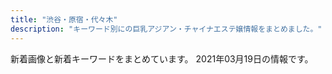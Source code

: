 ```yaml
---
title: "渋谷・原宿・代々木"
description: "キーワード別にの巨乳アジアン・チャイナエステ嬢情報をまとめました。"
---
```


新着画像と新着キーワードをまとめています。
2021年03月19日の情報です。

<DmmAffiliateIns />
<KeywordTable
  shops={
    [
    {
        "keywords": {},
        "url": "http://www.e-god.work/",
        "station": "JR\u6e0b\u8c37\u99c5\u30cf\u30c1\u516c\u53e3",
        "name": "\u30b9\u30ef\u30f3",
        "img_links": [
            "http://www.e-god.work/images/info.jpg",
            "http://www.e-god.work/img/yuki1.jpg",
            "http://www.e-god.work/images/tel.jpg",
            "http://www.e-god.work/img/koko2.jpg",
            "http://www.e-god.work/images/head.jpg",
            "http://www.e-god.work/images/1.jpg",
            "http://www.e-god.work/images/int2.jpg",
            "http://www.e-god.work/images/sys2.jpg",
            "http://www.e-god.work/images/ais.jpg",
            "http://www.e-god.work/images/2.jpg",
            "http://www.e-god.work/images/news.jpg",
            "http://www.e-god.work/images/sys1.jpg",
            "http://www.e-god.work/img/eri1.jpg",
            "http://www.e-god.work/images/line.png",
            "http://www.e-god.work/images/interior_t.jpg",
            "http://www.e-god.work/img/zb.jpg",
            "http://www.e-god.work/img/koko1.jpg",
            "http://www.e-god.work/images/mobile.jpg",
            "http://www.e-god.work/images/4.jpg",
            "http://www.e-god.work/images/int1.jpg",
            "http://www.e-god.work/images/staff_t.jpg"
        ]
    },
    {
        "keywords": {},
        "url": "http://www.kaede-es.club/",
        "station": "JR\u4ee3\u3005\u6728\u99c5",
        "img_links": [
            "http://www.kaede-es.club/images/staff/2/miki.jpg",
            "http://www.kaede-es.club/images/index-tiba_10.jpg",
            "http://www.kaede-es.club/images/t-off-ico.jpg",
            "http://www.kaede-es.club/images/staff/2/7.jpg",
            "http://www.kaede-es.club/images/shop/DSC_0087-221x300.jpg",
            "http://www.kaede-es.club/images/20200928173241.png",
            "http://www.kaede-es.club/images/index-tiba_04.jpg",
            "http://www.kaede-es.club/images/staff/miki.jpg",
            "http://www.kaede-es.club/css/2.jpeg",
            "http://www.kaede-es.club/images/staff/4/sati.jpg",
            "http://www.kaede-es.club/images/shop/DSC_0086-300x199.jpg",
            "http://www.kaede-es.club/images/index-tiba_09.jpg",
            "http://www.kaede-es.club/images/nav/nav-staff.jpg",
            "http://www.kaede-es.club/images/staff/2/momo.jpg",
            "http://www.kaede-es.club/psd/off2-1.jpg",
            "http://www.kaede-es.club/images/staff/neinei2.jpg",
            "http://www.kaede-es.club/images/shop/DSC_0998-199x300.jpg",
            "http://www.kaede-es.club/images/index-tiba_02.jpg",
            "http://www.kaede-es.club/images/nav/nav-job.jpg",
            "http://www.kaede-es.club/images/index-tiba_13.jpg",
            "http://www.kaede-es.club/images/staff/2/nana.jpg",
            "http://www.kaede-es.club/psd/off32.jpg",
            "http://www.kaede-es.club/images/staff/6.jpg",
            "http://www.kaede-es.club/images/nav/nav-sys.jpg",
            "http://www.kaede-es.club/images/staff/4/yuyu2.jpg"
        ],
        "name": "\u6953"
    },
    {
        "station": "JR\u6e0b\u8c37\u99c5\u6771\u53e3",
        "url": "http://kokoronosato.tyo.cm/",
        "name": "\u68ee\u306e\u9999",
        "keywords": {
            "87": 7,
            "86": 12,
            "D": 23,
            "83": 4,
            "85": 4,
            "C": 18
        },
        "img_links": [
            "http://menlog.net/link/menlog8831.jpg",
            "http://kokoronosato.tyo.cm/link/88x31b.jpg",
            "http://kokoronosato.tyo.cm/images/themes/pink/s_pickup.png",
            "http://kokoronosato.tyo.cm/link/e0016.jpg",
            "http://kokoronosato.tyo.cm/images/themes/pink/s_ranking.png",
            "http://kokoronosato.tyo.cm/link/walker88.jpg",
            "http://kokoronosato.tyo.cm/images/themes/pink/mobile.jpg",
            "http://kokoronosato.tyo.cm/photos/sites/15/2019/07/2019072809450776.jpg",
            "http://kokoronosato.tyo.cm/images/room2.jpg",
            "http://kokoronosato.tyo.cm/images/themes/pink/line.png",
            "http://kokoronosato.tyo.cm/photos/sites/15/2020/08/2020082203150030.jpg",
            "http://kokoronosato.tyo.cm/photos/sites/15/2019/07/2019072809470568.jpg",
            "http://kokoronosato.tyo.cm/images/room4.jpg",
            "http://kokoronosato.tyo.cm/images/room1.jpg",
            "http://kokoronosato.tyo.cm/images/themes/pink/r3.jpg",
            "http://kokoronosato.tyo.cm/link/massage-de_88_31.jpg",
            "http://kokoronosato.tyo.cm/photos/sites/15/2020/08/2020082205444313.jpg",
            "http://kokoronosato.tyo.cm/images/themes/pink/s_link.png",
            "http://kokoronosato.tyo.cm/photos/sites/15/2020/08/2020082205443766.jpg",
            "http://kokoronosato.tyo.cm/images/themes/pink/no2.png",
            "http://kokoronosato.tyo.cm/photos/sites/15/2020/08/2020082205444661.jpg",
            "http://kokoronosato.tyo.cm/images/room3.jpg",
            "http://kokoronosato.tyo.cm/link/esthelove88-31.jpg",
            "http://kokoronosato.tyo.cm/images/themes/pink/s_staff.png",
            "http://kokoronosato.tyo.cm/images/themes/pink/no1.png",
            "http://kokoronosato.tyo.cm/link/8831.jpg",
            "http://kokoronosato.tyo.cm/photos/sites/15/2019/07/2019072809445954.jpg",
            "http://kokoronosato.tyo.cm/photos/sites/15/2020/08/2020082203135850.jpg",
            "http://kokoronosato.tyo.cm/images/themes/pink/s_news.png",
            "http://kokoronosato.tyo.cm/images/themes/pink/s_newface.png",
            "http://kokoronosato.tyo.cm/photos/sites/15/2019/07/2019072809465934.jpg"
        ]
    },
    {
        "url": "http://awaawa-fairy.work/",
        "station": "JR\u6e0b\u8c37\u99c5\u897f\u53e3",
        "name": "\u6ce1\u6ce1\u30d5\u30a7\u30a2\u30ea\u30fc",
        "keywords": {
            "87": 5,
            "88": 5,
            "86": 3,
            "85": 4,
            "F": 1,
            "D": 4,
            "E": 2,
            "C": 17
        },
        "img_links": [
            "http://awaawa-fairy.work/sp/img/sta29.png",
            "http://awaawa-fairy.work/sp/img/sta28.png",
            "http://awaawa-fairy.work/img/mo.png",
            "http://awaawa-fairy.work/img/st29.png",
            "http://awaawa-fairy.work/img/st26.png",
            "http://awaawa-fairy.work/sp/img/pic.jpg",
            "http://awaawa-fairy.work/sp/img/p-26.png",
            "http://awaawa-fairy.work/img/sta26.png",
            "http://awaawa-fairy.work/sp/img/time.jpg",
            "http://awaawa-fairy.work/img/sta17.png",
            "http://awaawa-fairy.work/sp/img/sta27.png",
            "http://awaawa-fairy.work/img/st27.png",
            "http://awaawa-fairy.work/img/st28.png",
            "http://awaawa-fairy.work/img/sta15.png",
            "http://awaawa-fairy.work/img/sta29.png",
            "http://awaawa-fairy.work/sp/img/mv.jpg",
            "http://awaawa-fairy.work/sp/img/add.jpg",
            "http://awaawa-fairy.work/img/st17.png",
            "http://awaawa-fairy.work/img/st4.png",
            "http://awaawa-fairy.work/img/st017.png",
            "http://awaawa-fairy.work/sp/img/t-t.jpg",
            "http://awaawa-fairy.work/img/sta28.png",
            "http://awaawa-fairy.work/sp/img/sta18.png",
            "http://awaawa-fairy.work/img/sta27.png",
            "http://awaawa-fairy.work/sp/img/line.jpg",
            "http://awaawa-fairy.work/sp/img/sta22.png",
            "http://awaawa-fairy.work/sp/img/t-a.jpg",
            "http://awaawa-fairy.work/img/sta22.png",
            "http://awaawa-fairy.work/img/sta18.png",
            "http://awaawa-fairy.work/sp/img/sta17.png",
            "http://awaawa-fairy.work/sp/img/t-o.jpg",
            "http://awaawa-fairy.work/img/nos.png",
            "http://awaawa-fairy.work/sp/img/p-15.png",
            "http://awaawa-fairy.work/sp/img/sys.jpg",
            "http://awaawa-fairy.work/img/st018.png",
            "http://awaawa-fairy.work/img/st18.png",
            "http://awaawa-fairy.work/sp/img/t-r.jpg",
            "http://awaawa-fairy.work/sp/img/tel.jpg",
            "http://awaawa-fairy.work/sp/img/p-27.png",
            "http://awaawa-fairy.work/sp/img/sta26.png",
            "http://awaawa-fairy.work/sp/img/t-s.jpg",
            "http://awaawa-fairy.work/sp/img/pc.jpg",
            "http://awaawa-fairy.work/img/bottom.png",
            "http://awaawa-fairy.work/sp/img/sta15.png",
            "http://awaawa-fairy.work/sp/img/p-29.png",
            "http://awaawa-fairy.work/img/head.png",
            "http://awaawa-fairy.work/sp/img/info.jpg",
            "http://awaawa-fairy.work/img/st22.png",
            "http://awaawa-fairy.work/sp/img/botton.jpg",
            "http://awaawa-fairy.work/img/st15.png",
            "http://awaawa-fairy.work/sp/img/tit.jpg"
        ]
    },
    {
        "url": "http://angel.est.cm/",
        "name": "Angel",
        "img_links": [],
        "keywords": {},
        "station": "JR\u6e0b\u8c37\u99c5\u5bae\u76ca\u5742\u53e3"
    },
    {
        "img_links": [
            "http://www.sarara-es.xyz/files/001.jpg",
            "http://www.sarara-es.xyz/images/news.png",
            "http://www.sarara-es.xyz/files/003.jpg",
            "http://www.sarara-es.xyz/images/shop/shop03.jpg",
            "http://www.sarara-es.xyz/images/shop/shop04.jpg",
            "http://www.sarara-es.xyz/images/end.png",
            "http://www.sarara-es.xyz/files/006.jpg",
            "http://www.sarara-es.xyz/images/top.png",
            "http://www.sarara-es.xyz/images/r5.jpg",
            "http://www.sarara-es.xyz/images/r2.jpg",
            "http://www.sarara-es.xyz/images/bj2.jpg",
            "http://www.sarara-es.xyz/images/face.png",
            "http://www.sarara-es.xyz/files/004.jpg",
            "http://www.sarara-es.xyz/images/shop/shop01.jpg",
            "http://www.sarara-es.xyz/images/s_staff.png",
            "http://www.sarara-es.xyz/images/shop/shop02.jpg",
            "http://www.sarara-es.xyz/images/r4.jpg",
            "http://www.sarara-es.xyz/files/005.jpg",
            "http://www.sarara-es.xyz/images/pick.png",
            "http://www.sarara-es.xyz/images/s_link.png",
            "http://www.sarara-es.xyz/images/r1.jpg",
            "http://www.sarara-es.xyz/files/002.jpg"
        ],
        "url": "http://www.sarara-es.xyz",
        "name": "Honey",
        "keywords": {
            "87": 1,
            "D": 3,
            "85": 3,
            "C": 3,
            "86": 2
        },
        "station": "JR\u6e0b\u8c37\u99c5\u30cf\u30c1\u516c\u53e3"
    },
    {
        "station": "JR\u6e0b\u8c37\u99c5\u30cf\u30c1\u516c\u53e3",
        "url": "http://www.ogon.work/",
        "name": "\u9ec4\u91d1\u6d77\u5cb8",
        "img_links": [
            "http://www.ogon.work/staff/tina1.jpg",
            "http://www.ogon.work/staff/ayumi2.jpg",
            "http://www.ogon.work/staff/ayumi3.jpg",
            "http://www.ogon.work/img/s/s_qa.png",
            "http://www.ogon.work/staff/momo1.jpg",
            "http://www.ogon.work/img/bana02.jpg",
            "http://www.ogon.work/img/icon/new.jpg",
            "http://www.ogon.work/staff/sara1.jpg",
            "http://www.ogon.work/staff/ayumi1.jpg",
            "http://www.ogon.work/img/contentsbottom.png",
            "http://www.ogon.work/staff/yuki1.jpg",
            "http://www.ogon.work/staff/yuki2.jpg",
            "http://www.ogon.work/img/interior.jpg",
            "http://www.ogon.work/staff/hana1.jpg",
            "http://www.ogon.work/img/bana03.jpg"
        ],
        "keywords": {
            "C": 53,
            "87": 13,
            "84": 27,
            "83": 13,
            "85": 13,
            "E": 6,
            "86": 13,
            "D": 18
        }
    },
    {
        "station": "JR\u6e0b\u8c37\u99c5",
        "url": "http://www.aixin.co.jp/",
        "img_links": [
            "http://www.aixin.co.jp/images/staff/miya/miya.jpg",
            "http://www.aixin.co.jp/images/price/aroma.jpg",
            "http://www.aixin.co.jp/images/staff/yuzu/yuzu.jpg",
            "http://www.aixin.co.jp/images/staff/miharu/miharu.png",
            "http://www.aixin.co.jp/images/staff/mika2/mika2.png",
            "http://www.aixin.co.jp/images/costume/2.png",
            "http://www.aixin.co.jp/images/staff/haruka2/haruka2.png",
            "http://www.aixin.co.jp/images/costume/6.png",
            "http://www.aixin.co.jp/images/staff/koko/koko.png",
            "http://www.aixin.co.jp/images/staff/ruru2/ruru2.jpg",
            "http://www.aixin.co.jp/images/wanted/wanted.png",
            "http://www.aixin.co.jp/images/staff/rara/rara.png",
            "http://www.aixin.co.jp/images/staff/ran/ran.png",
            "http://www.aixin.co.jp/images/top_pic/top2.jpg",
            "http://www.aixin.co.jp/images/costume/7.png",
            "http://www.aixin.co.jp/images/staff/yuzu/2.jpg",
            "http://www.aixin.co.jp/images/staff/chiemi/chiemi.jpg",
            "http://www.aixin.co.jp/images/staff/miki/miki.jpg",
            "http://www.aixin.co.jp/images/staff/aki/aki.png",
            "http://www.aixin.co.jp/images/costume/4.png",
            "http://www.aixin.co.jp/images/price/long.jpg",
            "http://www.aixin.co.jp/images/staff/ruru2/2.jpg",
            "http://www.aixin.co.jp/images/staff/ruri2/ruri2.png",
            "http://www.aixin.co.jp/images/staff/mika2/1.png",
            "http://www.aixin.co.jp/images/top/top.jpg",
            "http://www.aixin.co.jp/images/price/tokusen.jpg",
            "http://www.aixin.co.jp/images/costume/3.png",
            "http://www.aixin.co.jp/images/staff/mimi2/mimi2.png",
            "http://www.aixin.co.jp/images/staff/eri/eri.png",
            "http://www.aixin.co.jp/images/staff/ayaka/ayaka.jpg",
            "http://www.aixin.co.jp/images/price/hirou.jpg",
            "http://www.aixin.co.jp/images/staff/akane/akane.png",
            "http://www.aixin.co.jp/images/costume/1.png",
            "http://www.aixin.co.jp/images/staff/miki/2.jpg",
            "http://www.aixin.co.jp/images/staff/ayaka/1.jpg",
            "http://www.aixin.co.jp/images/staff/mirai/mirai.png",
            "http://www.aixin.co.jp/images/map/google.png",
            "http://www.aixin.co.jp/images/staff/yui2/yui2.png",
            "http://www.aixin.co.jp/images/staff/mika2/2.png"
        ],
        "name": "\u30a2\u30a4\u30b7\u30f3",
        "keywords": {}
    }
]
}
/>
<DmmAffiliateScript />
